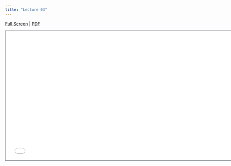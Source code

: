 ```yaml
---
title: "Lecture 03"
---
```


[Full Screen](lecture-03.qmd) | [PDF]() 

```{=html}
<iframe class="slide-deck" src="lecture-03.html" height="420" width="747" style="border: 1px solid #2e3846;"></iframe>
```



